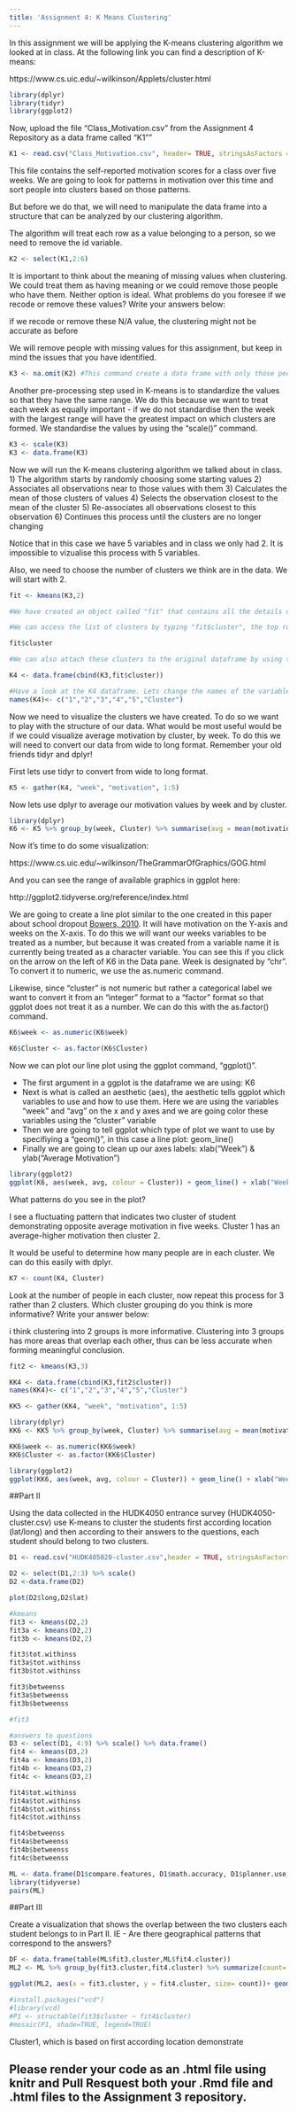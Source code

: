 ```yaml
---
title: 'Assignment 4: K Means Clustering'
---
```


In this assignment we will be applying the K-means clustering algorithm we looked at in class. At the following link you can find a description of K-means:

https://www.cs.uic.edu/~wilkinson/Applets/cluster.html


```r
library(dplyr)
library(tidyr)
library(ggplot2)

```

Now, upload the file "Class_Motivation.csv" from the Assignment 4 Repository as a data frame called "K1""
```r

K1 <- read.csv("Class_Motivation.csv", header= TRUE, stringsAsFactors = TRUE)

```

This file contains the self-reported motivation scores for a class over five weeks. We are going to look for patterns in motivation over this time and sort people into clusters based on those patterns.

But before we do that, we will need to manipulate the data frame into a structure that can be analyzed by our clustering algorithm.

The algorithm will treat each row as a value belonging to a person, so we need to remove the id variable.

```r

K2 <- select(K1,2:6)

```

It is important to think about the meaning of missing values when clustering. We could treat them as having meaning or we could remove those people who have them. Neither option is ideal. What problems do you foresee if we recode or remove these values? Write your answers below:

if we recode or remove these N/A value, the clustering might not be accurate as before

We will remove people with missing values for this assignment, but keep in mind the issues that you have identified.


```r

K3 <- na.omit(K2) #This command create a data frame with only those people with no missing values. It "omits" all rows with missing values, also known as a "listwise deletion". EG - It runs down the list deleting rows as it goes.

```

Another pre-processing step used in K-means is to standardize the values so that they have the same range. We do this because we want to treat each week as equally important - if we do not standardise then the week with the largest range will have the greatest impact on which clusters are formed. We standardise the values by using the "scale()" command.

```r

K3 <- scale(K3)
K3 <- data.frame(K3)

```


Now we will run the K-means clustering algorithm we talked about in class. 
1) The algorithm starts by randomly choosing some starting values 
2) Associates all observations near to those values with them
3) Calculates the mean of those clusters of values
4) Selects the observation closest to the mean of the cluster
5) Re-associates all observations closest to this observation
6) Continues this process until the clusters are no longer changing

Notice that in this case we have 5 variables and in class we only had 2. It is impossible to vizualise this process with 5 variables.

Also, we need to choose the number of clusters we think are in the data. We will start with 2.

```r

fit <- kmeans(K3,2)

#We have created an object called "fit" that contains all the details of our clustering including which observations belong to each cluster.

#We can access the list of clusters by typing "fit$cluster", the top row corresponds to the original order the rows were in. Notice we have deleted some rows.

fit$cluster

#We can also attach these clusters to the original dataframe by using the "data.frame" command to create a new data frame called K4.

K4 <- data.frame(cbind(K3,fit$cluster))

#Have a look at the K4 dataframe. Lets change the names of the variables to make it more convenient with the names() command.
names(K4)<- c("1","2","3","4","5","Cluster")

```

Now we need to visualize the clusters we have created. To do so we want to play with the structure of our data. What would be most useful would be if we could visualize average motivation by cluster, by week. To do this we will need to convert our data from wide to long format. Remember your old friends tidyr and dplyr!

First lets use tidyr to convert from wide to long format.
```r

K5 <- gather(K4, "week", "motivation", 1:5)
```

Now lets use dplyr to average our motivation values by week and by cluster.

```r
library(dplyr)
K6 <- K5 %>% group_by(week, Cluster) %>% summarise(avg = mean(motivation))

```

Now it's time to do some visualization: 

https://www.cs.uic.edu/~wilkinson/TheGrammarOfGraphics/GOG.html

And you can see the range of available graphics in ggplot here:

http://ggplot2.tidyverse.org/reference/index.html

We are going to create a line plot similar to the one created in this paper about school dropout [Bowers, 2010](http://pareonline.net/pdf/v15n7.pdf). It will have motivation on the Y-axis and weeks on the X-axis. To do this we will want our weeks variables to be treated as a number, but because it was created from a variable name it is currently being treated as a character variable. You can see this if you click on the arrow on the left of K6 in the Data pane. Week is designated by "chr". To convert it to numeric, we use the as.numeric command. 

Likewise, since "cluster" is not numeric but rather a categorical label we want to convert it from an "integer" format to a "factor" format so that ggplot does not treat it as a number. We can do this with the as.factor() command.

```r

K6$week <- as.numeric(K6$week)

K6$Cluster <- as.factor(K6$Cluster)

```

Now we can plot our line plot using the ggplot command, "ggplot()".

- The first argument in a ggplot is the dataframe we are using: K6
- Next is what is called an aesthetic (aes), the aesthetic tells ggplot which variables to use and how to use them. Here we are using the variables "week" and "avg" on the x and y axes and we are going color these variables using the "cluster" variable
- Then we are going to tell ggplot which type of plot we want to use by specifiying a "geom()", in this case a line plot: geom_line()
- Finally we are going to clean up our axes labels: xlab("Week") & ylab("Average Motivation")

```r
library(ggplot2)
ggplot(K6, aes(week, avg, colour = Cluster)) + geom_line() + xlab("Week") + ylab("Average Motivation")

```

What patterns do you see in the plot?

I see a fluctuating pattern that indicates two cluster of student demonstrating opposite average motivation in five weeks. Cluster 1 has an average-higher motivation then cluster 2.

It would be useful to determine how many people are in each cluster. We can do this easily with dplyr.

```r
K7 <- count(K4, Cluster)
```

Look at the number of people in each cluster, now repeat this process for 3 rather than 2 clusters. Which cluster grouping do you think is more informative? Write your answer below:

i think clustering into 2 groups is more informative. Clustering into 3 groups has more areas that overlap each other, thus can be less accurate when forming meaningful conclusion.

```r
fit2 <- kmeans(K3,3)

KK4 <- data.frame(cbind(K3,fit2$cluster))
names(KK4)<- c("1","2","3","4","5","Cluster")

KK5 <- gather(KK4, "week", "motivation", 1:5)

library(dplyr)
KK6 <- KK5 %>% group_by(week, Cluster) %>% summarise(avg = mean(motivation))

KK6$week <- as.numeric(KK6$week)
KK6$Cluster <- as.factor(KK6$Cluster)

library(ggplot2)
ggplot(KK6, aes(week, avg, colour = Cluster)) + geom_line() + xlab("Week") + ylab("Average Motivation")

```

##Part II

Using the data collected in the HUDK4050 entrance survey (HUDK4050-cluster.csv) use K-means to cluster the students first according location (lat/long) and then according to their answers to the questions, each student should belong to two clusters.

```r
D1 <- read.csv("HUDK405020-cluster.csv",header = TRUE, stringsAsFactors = TRUE)

D2 <- select(D1,2:3) %>% scale()
D2 <-data.frame(D2)

plot(D2$long,D2$lat)

#kmeans
fit3 <- kmeans(D2,2)
fit3a <- kmeans(D2,2)
fit3b <- kmeans(D2,2)

fit3$tot.withinss
fit3a$tot.withinss
fit3b$tot.withinss

fit3$betweenss
fit3a$betweenss
fit3b$betweenss

#fit3

#answers to questions
D3 <- select(D1, 4:9) %>% scale() %>% data.frame()
fit4 <- kmeans(D3,2)
fit4a <- kmeans(D3,2)
fit4b <- kmeans(D3,2)
fit4c <- kmeans(D3,2)

fit4$tot.withinss
fit4a$tot.withinss
fit4b$tot.withinss
fit4c$tot.withinss

fit4$betweenss
fit4a$betweenss
fit4b$betweenss
fit4c$betweenss

ML <- data.frame(D1$compare.features, D1$math.accuracy, D1$planner.use, D1$enjoy.discuss, D1$enjoy.group, D1$meet.deadline,fit3$cluster, D1$lat, D1$long, fit4$cluster)
library(tidyverse)
pairs(ML)
```

##Part III

Create a visualization that shows the overlap between the two clusters each student belongs to in Part II. IE - Are there geographical patterns that correspond to the answers? 

```r
DF <- data.frame(table(ML$fit3.cluster,ML$fit4.cluster))
ML2 <- ML %>% group_by(fit3.cluster,fit4.cluster) %>% summarize(count= n())

ggplot(ML2, aes(x = fit3.cluster, y = fit4.cluster, size= count))+ geom_point()

#install.packages("vcd") 
#library(vcd)
#P1 <- structable(fit3$cluster ~ fit4$cluster)
#mosaic(P1, shade=TRUE, legend=TRUE) 

```
Cluster1, which is based on first according location demonstrate

## Please render your code as an .html file using knitr and Pull Resquest both your .Rmd file and .html files to the Assignment 3 repository.

